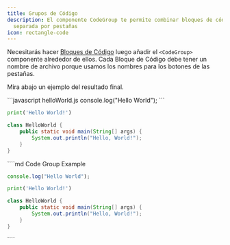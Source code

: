 ```yaml
---
title: Grupos de Código
description: El componente CodeGroup te permite combinar bloques de código en una visualización
  separada por pestañas
icon: rectangle-code
---
```


Necesitarás hacer [Bloques de Código](/content/components/code) luego añadir el `<CodeGroup>` componente alrededor de ellos. Cada Bloque de Código debe tener un nombre de archivo porque usamos los nombres para los botones de las pestañas.

Mira abajo un ejemplo del resultado final.

<CodeGroup>
  ```javascript helloWorld.js
  console.log("Hello World");
  ```

  ```python hello_world.py
  print('Hello World!')
  ```

  ```java HelloWorld.java
  class HelloWorld {
      public static void main(String[] args) {
          System.out.println("Hello, World!");
      }
  }
  ```
</CodeGroup>

<RequestExample>
  ````md Code Group Example
  <CodeGroup>

  ```javascript helloWorld.js
  console.log("Hello World");
  ```

  ```python hello_world.py
  print('Hello World!')
  ```

  ```java HelloWorld.java
  class HelloWorld {
      public static void main(String[] args) {
          System.out.println("Hello, World!");
      }
  }
  ```

  </CodeGroup>
  ````
</RequestExample>
